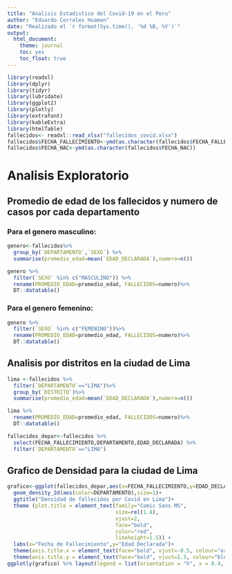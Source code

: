 ```yaml
---
title: "Analisis Estadistico del Covid-19 en el Peru"
author: "Eduardo Corrales Huaman"
date: "Realizado el `r format(Sys.time(), '%d %B, %Y')`"
output:
  html_document:
    theme: journal
    toc: yes
    toc_float: true
---
```


```r
library(readxl)
library(dplyr)
library(tidyr)
library(lubridate)
library(ggplot2)
library(plotly)
library(extrafont)
library(kableExtra)
library(htmlTable)
fallecidos<- readxl::read_xlsx("fallecidos_covid.xlsx")
fallecidos$FECHA_FALLECIMIENTO<-ymd(as.character(fallecidos$FECHA_FALLECIMIENTO))
fallecidos$FECHA_NAC<-ymd(as.character(fallecidos$FECHA_NAC))
```

# Analisis Exploratorio

## Promedio de edad de los fallecidos y numero de casos por cada departamento

### Para el genero masculino:
```r
genero<-fallecidos%>% 
  group_by(`DEPARTAMENTO`,`SEXO`) %>%
  summarise(promedio_edad=mean(`EDAD_DECLARADA`),numero=n())

genero %>%
  filter(`SEXO` %in% c("MASCULINO")) %>%
  rename(PROMEDIO_EDAD=promedio_edad, FALLECIDOS=numero)%>%
  DT::datatable()

```

### Para el genero femenino: 
```r
genero %>%
  filter(`SEXO` %in% c("FEMENINO"))%>%
  rename(PROMEDIO_EDAD=promedio_edad, FALLECIDOS=numero)%>%
  DT::datatable()


```

## Analisis por distritos en la ciudad de Lima

```r
lima <-fallecidos %>%
  filter(`DEPARTAMENTO`=="LIMA")%>%
  group_by(`DISTRITO`)%>%
  summarise(promedio_edad=mean(`EDAD_DECLARADA`),numero=n())

lima %>%
  rename(PROMEDIO_EDAD=promedio_edad, FALLECIDOS=numero)%>%
  DT::datatable()

```

```r
fallecidos_depar<-fallecidos %>%
  select(FECHA_FALLECIMIENTO,DEPARTAMENTO,EDAD_DECLARADA) %>%
  filter(`DEPARTAMENTO`=="LIMA")
```

## Grafico de Densidad para la ciudad de Lima

```r
grafico<-ggplot(fallecidos_depar,aes(x=FECHA_FALLECIMIENTO,y=EDAD_DECLARADA))+
  geom_density_2d(aes(color=DEPARTAMENTO),size=1)+
  ggtitle("Densidad de fallecidos por Covid en Lima")+
  theme (plot.title = element_text(family="Comic Sans MS",
                                   size=rel(1.8), 
                                   vjust=2, 
                                   face="bold", 
                                   color="red", 
                                   lineheight=1.5)) +
  labs(x="Fecha de Fallecimiento",y="Edad Declarada")+
  theme(axis.title.x = element_text(face="bold", vjust=-0.5, colour="orange", size=rel(1.5))) +
  theme(axis.title.y = element_text(face="bold", vjust=1.5, colour="blue", size=rel(1.5))) 
ggplotly(grafico) %>% layout(legend = list(orientation = "h", x = 0.4, y = -0.2))
```